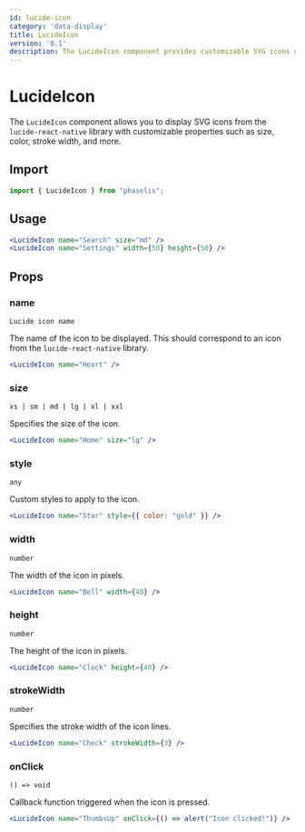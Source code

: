 ```yaml
---
id: lucide-icon
category: 'data-display'
title: LucideIcon
version: '0.1'
description: The LucideIcon component provides customizable SVG icons using the lucide-react-native library.
---
```


# LucideIcon

The `LucideIcon` component allows you to display SVG icons from the `lucide-react-native` library with customizable properties such as size, color, stroke width, and more.

## Import

```js
import { LucideIcon } from "phaselis";
```

## Usage

```jsx
<LucideIcon name="Search" size="md" />
<LucideIcon name="Settings" width={50} height={50} />
```

## Props

### name
`Lucide icon name`

The name of the icon to be displayed. This should correspond to an icon from the `lucide-react-native` library.


```jsx
<LucideIcon name="Heart" />
```

### size
` xs | sm | md | lg | xl | xxl `

Specifies the size of the icon.

```jsx
<LucideIcon name="Home" size="lg" />
```

### style
`any`

Custom styles to apply to the icon.


```jsx
<LucideIcon name="Star" style={{ color: "gold" }} />
```

### width
`number`

The width of the icon in pixels.


```jsx
<LucideIcon name="Bell" width={40} />
```

### height
`number`

The height of the icon in pixels.


```jsx
<LucideIcon name="Clock" height={40} />
```

### strokeWidth
`number`

Specifies the stroke width of the icon lines.


```jsx
<LucideIcon name="Check" strokeWidth={3} />
```

### onClick
`() => void`

Callback function triggered when the icon is pressed.


```jsx
<LucideIcon name="ThumbsUp" onClick={() => alert("Icon clicked!")} />
```